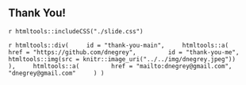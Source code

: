 ## Thank You! {.thank-you}

`r htmltools::includeCSS("./slide.css")`

`r htmltools::div(
    id = "thank-you-main",
    htmltools::a(
        href = "https://github.com/dnegrey",
        id = "thank-you-me",
        htmltools::img(src = knitr::image_uri("../../img/dnegrey.jpeg"))
    ),
    htmltools::a(
        href = "mailto:dnegrey@gmail.com",
        "dnegrey@gmail.com"
    )
)`
